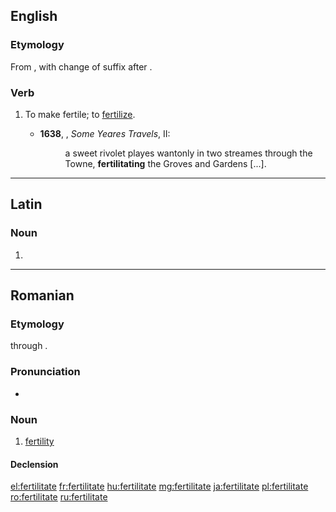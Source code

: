 ==English==

===Etymology===
From {{m|en|fertility}}, with change of suffix after {{m|en|debilitate}}.

===Verb===
{{en-verb|fertilitat}}

# {{lb|en|rare|obsolete}} To make fertile; to [[fertilize]].
#* '''1638''', {{w|Sir Thomas Herbert, 1st Baronet|Thomas Herbert}}, ''Some Yeares Travels'', II:
#*: a sweet rivolet playes wantonly in two streames through the Towne, '''fertilitating''' the Groves and Gardens [...].

----

==Latin==

===Noun===
{{la-noun-form|fertilitāte}}

# {{inflection of|fertilitas||abl|s|lang=la}}

----

==Romanian==

===Etymology===
{{borrowing|la|fertilitas|lang=ro}} through {{etyl|fr|ro}} {{m|fr|fertilité}}.

===Pronunciation===
* {{IPA|[fer.ti.liˈta.te]|lang=ro}}

===Noun===
{{ro-noun|f|-}}

# [[fertility]]

====Declension====
{{ro-noun-f-tate|fertili|n=sg}}

[[el:fertilitate]]
[[fr:fertilitate]]
[[hu:fertilitate]]
[[mg:fertilitate]]
[[ja:fertilitate]]
[[pl:fertilitate]]
[[ro:fertilitate]]
[[ru:fertilitate]]